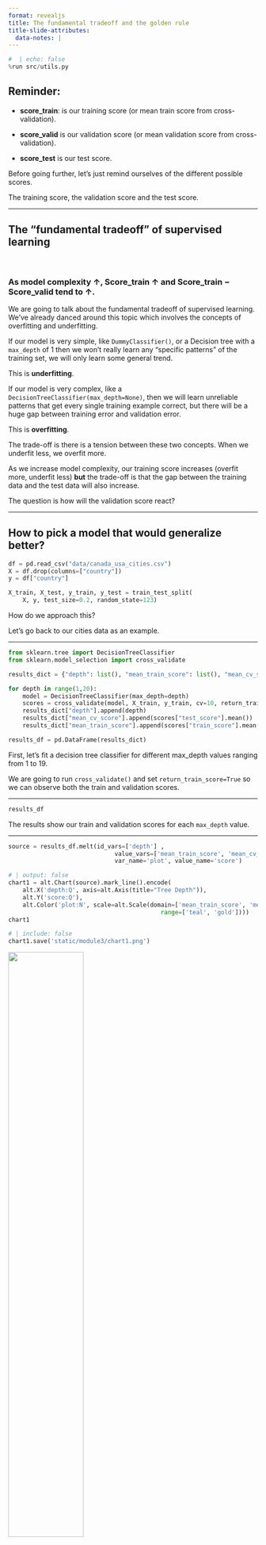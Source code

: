 ```yaml
---
format: revealjs
title: The fundamental tradeoff and the golden rule
title-slide-attributes:
  data-notes: |
---
```


```python
#  | echo: false
%run src/utils.py
```

## Reminder: 

- **score_train**:  is our training score (or mean train score from cross-validation).

- **score_valid**  is our validation score (or mean validation score from cross-validation).

- **score_test**  is our test score.

:::{.notes}
Before going further, let's just remind ourselves of the different possible scores.

The training score, the validation score and the test score. 
:::

---

## The "fundamental tradeoff" of supervised learning

<br>

### As model complexity ↑, Score_train ↑   and Score_train − Score_valid tend to ↑.


:::{.notes} 
We are going to talk about the fundamental tradeoff of supervised learning. We've already danced around this topic which involves the concepts of overfitting and underfitting. 

If our model is very simple, like `DummyClassifier()`, or a Decision tree with a `max_depth` of 1 then we won't really learn any "specific patterns" of the training set, we will only learn some general trend. 

This is **underfitting**.

If our model is very complex, like a `DecisionTreeClassifier(max_depth=None)`, then we will learn unreliable patterns that get every single training example correct, but there will be a huge gap between training error and validation error.

This is **overfitting**.

The trade-off is there is a tension between these two concepts. 
When we underfit less, we overfit more. 

As we increase model complexity, our training score increases (overfit more, underfit less) **but** the trade-off is that the gap between the training data and the test data will also increase. 

The question is how will the validation score react?
:::

---

## How to pick a model that would generalize better?


```python
df = pd.read_csv("data/canada_usa_cities.csv")
X = df.drop(columns=["country"])
y = df["country"]

X_train, X_test, y_train, y_test = train_test_split(
    X, y, test_size=0.2, random_state=123)
```

:::{.notes} 
How do we approach this?

Let's go back to our cities data as an example. 
:::

---

```python
from sklearn.tree import DecisionTreeClassifier
from sklearn.model_selection import cross_validate

results_dict = {"depth": list(), "mean_train_score": list(), "mean_cv_score": list()}

for depth in range(1,20):
    model = DecisionTreeClassifier(max_depth=depth)
    scores = cross_validate(model, X_train, y_train, cv=10, return_train_score=True)
    results_dict["depth"].append(depth)
    results_dict["mean_cv_score"].append(scores["test_score"].mean())
    results_dict["mean_train_score"].append(scores["train_score"].mean())

results_df = pd.DataFrame(results_dict)

```

:::{.notes} 
First, let’s fit a decision tree classifier for different max_depth values ranging from 1 to 19. 

We are going to run `cross_validate()` and set `return_train_score=True` so we can observe both the train and validation scores. 
:::

---

```python
results_df
```


:::{.notes} 
The results show our train and validation scores for each `max_depth` value.
:::

---

```python
source = results_df.melt(id_vars=['depth'] , 
                              value_vars=['mean_train_score', 'mean_cv_score'], 
                              var_name='plot', value_name='score')
```


```python
# | output: false
chart1 = alt.Chart(source).mark_line().encode(
    alt.X('depth:Q', axis=alt.Axis(title="Tree Depth")),
    alt.Y('score:Q'),
    alt.Color('plot:N', scale=alt.Scale(domain=['mean_train_score', 'mean_cv_score'],
                                           range=['teal', 'gold'])))
chart1
```

```python
# | include: false
chart1.save('static/module3/chart1.png')
```

![](../../../static/module3/chart1.png){fig-alt="A caption" width="55%"}




:::{.notes} 
This plot shows that as we increase our depth (increase our complexity) our training data increases. 

We can also see that as we increase our depth, we overfit more, and the gap between the train score and validation score also increases. 

We can see that there is a spot where the gap is the smallest while still producing a decent validation score. Somewhat of a “sweet spot” if you will. In the plot, this would be around `max_depth` is 5. 

In summary, at the beginning when our model is simple and underfitting, increasing our model complexity is a good idea since that will cause us to underfit less and overfit, not that much more. But as we continue to increase our complexity, the trade-off is more evident and overfitting occurs more without increasing the validation score so much. 

Commonly, we look at the cross-validation score and pick the hyperparameter with the highest cross-validation score. 
:::

---

```python
results_df.sort_values('mean_cv_score', ascending=False).iloc[0]
```

<br>

```python
best_depth = int(results_df.sort_values('mean_cv_score', ascending=False).iloc[0]['depth'])
best_depth
```

<br>

```python
model = DecisionTreeClassifier(max_depth=best_depth)
model.fit(X_train, y_train)
print("Score on test set: " + str(round(model.score(X_test, y_test), 2)))
```

:::{.notes} 
Let's pick `max_depth=5` which is where the mean cross-validation score is at a maximum. 

Let's now compare this error with the model's test error. 

We can take this `max_depth=5` build a new classifier and assess our model on the test set. 
:::

---

## The Golden Rule

Even though we care the most about test score:  

:::{.r-stack}
**THE TEST DATA CANNOT INFLUENCE THE TRAINING PHASE IN ANY WAY**
:::

<br>

![](../../../static/module3/gavel.png){fig-align="center" fig-alt="A caption" width="65%"} 

:::{.notes} 
Now that we’ve covered the fundamental tradeoff, we want to discuss the ***Golden rule of Machine Learning** which is that the test data cannot influence the training phase in any way. 

It’s important to always separate our test data and not call it until the very end. 

This sounds easy enough, but there are many ways where it can be violated (even to the best of us).

It is surprisingly hard to adhere to as we get into more sophisticated machine learning.  
The problem is when this happens, the test data influences our training and the test data is no longer unseen data and so the test score will be too optimistic.

Then our model will not work well when we deploy it.
:::

---

## Golden rule violation: Example 1  

![](../../../static/module3/golden_rule_violation.png){fig-align="center" fig-alt="A caption" width="52%"}

<a href="https://www.theregister.com/2019/07/03/nature_study_earthquakes/" target="_blank">**Attribution: The A register - Katyanna Quach**</a>


:::{.notes} 
*... He attempted to reproduce the research, and found a major flaw: there was some overlap in the data used to both train and test the model.*

There have been several cases in the news where this occurs. 

In this example, an author of a scientific paper was accused of mixing the training and testing data by accident. 
:::

---

## Golden rule violation: Example 2  

![](../../../static/module3/golden_rule_violation_2.png){fig-align="center" fig-alt="A caption" width="60%"}

<a href="https://www.technologyreview.com/2015/06/04/72951/why-and-how-baidu-cheated-an-artificial-intelligence-test/" target="_blank">**Attribution: MIT Technology Review- Tom Simonite**</a>

:::{.notes} 
*... The Challenge rules state that you must only test your code twice a week, because there’s an element of chance to the results. Baidu has admitted that it used multiple email accounts to test its code roughly 200 times in just under six months – over four times what the rules allow.*

And in other cases, people have been accused of intentionally. 
:::

---

## How can we avoid violating the golden rule? 

![](../../../static//module3/train-test-split.png){fig-align="center" fig-alt="A caption" width="100%"}

:::{.notes} 
How can we avoid this? 

The most important thing is when splitting the data, we lock it away and keep it separate from the training data. 

Before we do anything, we should split our data and not bring it back until the end of our model building. 
:::

---

<br>

### Here is the workflow we'll generally follow. 

- **Splitting**: Before doing anything, split the data `X` and `y` into `X_train`, `X_test`, `y_train`, `y_test` or `train_df` and `test_df` using `train_test_split`.  
- **Select the best model using cross-validation**: Use `cross_validate` with `return_train_score = True` so that we can get access to training scores in each fold. (If we want to plot train vs validation error plots, for instance.) 
- **Scoring on test data**: Finally score on the test data with the chosen hyperparameters to examine the generalization performance.


:::{.notes} 
Here we return to our workflow showing the steps of how we can build models which always starts with splitting our data right away and only using the test set at the very end. 
:::


# Let’s apply what we learned!
